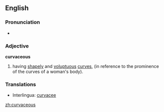 ==English==
=== Pronunciation ===
*{{audio|en-uk-curvaceous.ogg|Audio (UK)}}
===Adjective===
'''curvaceous'''
# having [[shapely]] and [[voluptuous]] [[curve]]s, (in reference to the prominence of the curves of a woman's body).

=== Translations ===
*Interlingua: [[curvacee]]

[[zh:curvaceous]]